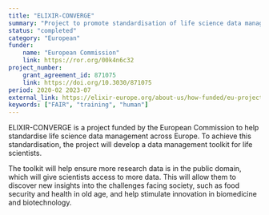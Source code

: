 ```yaml
---
title: "ELIXIR-CONVERGE"
summary: "Project to promote standardisation of life science data management across Europe via the creation of a dedicated toolkit and an extensive training program."
status: "completed"
category: "European"
funder:
    name: "European Commission"
    link: https://ror.org/00k4n6c32
project_number:
    grant_agreement_id: 871075
    link: https://doi.org/10.3030/871075
period: 2020-02 2023-07
external_link: https://elixir-europe.org/about-us/how-funded/eu-projects/converge
keywords: ["FAIR", "training", "human"]
---
```


ELIXIR-CONVERGE is a project funded by the European Commission to help standardise life science data management across Europe. To achieve this standardisation, the project will develop a data management toolkit for life scientists.

The toolkit will help ensure more research data is in the public domain, which will give scientists access to more data. This will allow them to discover new insights into the challenges facing society, such as food security and health in old age, and help stimulate innovation in biomedicine and biotechnology.
